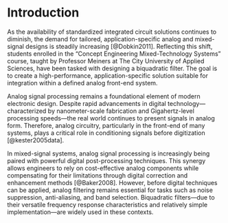 # Introduction

As the availability of standardized integrated circuit solutions continues to diminish, the demand for tailored, application-specific analog and mixed-signal designs is steadily increasing [@Dobkin2011]. Reflecting this shift, students enrolled in the “Concept Engineering Mixed-Technology Systems” course, taught by Professor Meiners at The City University of Applied Sciences, have been tasked with designing a biquadratic filter. The goal is to create a high-performance, application-specific solution suitable for integration within a defined analog front-end system.

Analog signal processing remains a foundational element of modern electronic design. Despite rapid advancements in digital technology—characterized by nanometer-scale fabrication and Gigahertz-level processing speeds—the real world continues to present signals in analog form. Therefore, analog circuitry, particularly in the front-end of many systems, plays a critical role in conditioning signals before digitization [@kester2005data].

In mixed-signal systems, analog signal processing is increasingly being paired with powerful digital post-processing techniques. This synergy allows engineers to rely on cost-effective analog components while compensating for their limitations through digital correction and enhancement methods [@Baker2008]. However, before digital techniques can be applied, analog filtering remains essential for tasks such as noise suppression, anti-aliasing, and band selection. Biquadratic filters—due to their versatile frequency response characteristics and relatively simple implementation—are widely used in these contexts.
